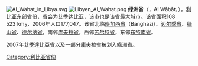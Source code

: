 {{Multiple issues|
{{Expand language|1=en|time=2022-01-27T03:32:51+00:00}}
{{Unreferenced|time=2022-01-27T03:32:51+00:00}}
}}
[[File:Al_Wahat_in_Libya.svg|thumb]]
[[File:Libyen_Al_Wahat.png|thumb]]
'''绿洲省'''（{{lang-ar|الواحات}}，Al Wāḥāt，{{lang-en|The Oases}}），[[利比亚|利比亚]]东部省份，省会为[[艾季达比亚|艾季达比亚]]，该市也是该省最大城市。该省面积108 523 km<sub>2</sub>，2006年人口177,047。该省北临[[班加西省|班加西省]]（Banghazi）、[[迈尔季省|迈尔季省]]、[[绿山省|绿山省]]、[[德尔纳省|德尔纳省]]，南邻[[库夫拉省|库夫拉省]]，西邻[[苏尔特省|苏尔特省]]，东邻[[布特南省|布特南省]]。

2007年[[艾季達比亞省|艾季達比亞省]]以及一部分[[庫夫拉省|庫夫拉省]]被划入綠洲省。

{{Libya}}
{{Libya-geo-stub}}
[[Category:利比亚省份|Category:利比亚省份]]